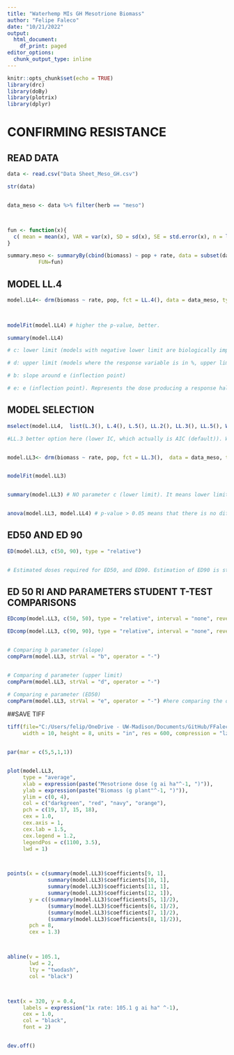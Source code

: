 ```yaml
---
title: "Waterhemp MIs GH Mesotrione Biomass"
author: "Felipe Faleco"
date: "10/21/2022"
output:
  html_document:
    df_print: paged
editor_options: 
  chunk_output_type: inline
---
```


```r

knitr::opts_chunk$set(echo = TRUE)
library(drc)
library(doBy)
library(plotrix)
library(dplyr)

```


# CONFIRMING RESISTANCE


## READ DATA

```r

data <- read.csv("Data Sheet_Meso_GH.csv")

str(data)


data_meso <- data %>% filter(herb == "meso")



fun <- function(x){
  c( mean = mean(x), VAR = var(x), SD = sd(x), SE = std.error(x), n = length(x))
}

summary.meso <- summaryBy(cbind(biomass) ~ pop + rate, data = subset(data_meso),
          FUN=fun)


```



## MODEL LL.4

```r

model.LL4<- drm(biomass ~ rate, pop, fct = LL.4(), data = data_meso, type = "continuous")


                
modelFit(model.LL4) # higher the p-value, better.

summary(model.LL4) 

# c: lower limit (models with negative lower limit are biologically impossible. E.g., negative biomass, negative % biomass reduction, or negative % control)

# d: upper limit (models where the response variable is in %, upper limit bigger than 100% are biologically impossible. E.g., % biomass reduction, % control)

# b: slope around e (inflection point)

# e: e (inflection point). Represents the dose producing a response halfway between the u and l parameters (ED50)

```



## MODEL SELECTION

```r

mselect(model.LL4,  list(L.3(), L.4(), L.5(), LL.2(), LL.3(), LL.5(), W1.3(), W1.4(), W2.4(), baro5()), linreg = T) 

#LL.3 better option here (lower IC, which actually is AIC (default)). W1.3 could also be used, but since it is a asymmetrical model, I would give preference to LL.3 In symmetrical models, the parameter e and relative ED50 are identical, that is, they both indicate the dose that reduces the response midway between the upper and lower limits. In asymmetrical models, however, the parameter e does not have the same meaning as in symmetrical models, even though it is still the location of the inflection point. For asymmetrical models, ED50 should be estimated as "absolute" and not relative.


model.LL3<- drm(biomass ~ rate, pop, fct = LL.3(),  data = data_meso, type = "continuous")


modelFit(model.LL3)


summary(model.LL3) # NO parameter c (lower limit). It means lower limit was set to zero.


anova(model.LL3, model.LL4) # p-value > 0.05 means that there is no difference between models. Therefore, we can use model LL.3

```



## ED50 AND ED 90

```r

ED(model.LL3, c(50, 90), type = "relative") 


# Estimated doses required for ED50, and ED90. Estimation of ED90 is statistically less accurate and often subject to high variance. Therefore, is better to use ED50.

```


## ED 50 RI AND PARAMETERS STUDENT T-TEST COMPARISONS

```r

EDcomp(model.LL3, c(50, 50), type = "relative", interval = "none", reverse = F)

EDcomp(model.LL3, c(90, 90), type = "relative", interval = "none", reverse = F)


# Comparing b parameter (slope)
compParm(model.LL3, strVal = "b", operator = "-")


# Comparing d parameter (upper limit)
compParm(model.LL3, strVal = "d", operator = "-")

# Comparing e parameter (ED50)
compParm(model.LL3, strVal = "e", operator = "-") #here comparing the difference, and not the ratio like in the EDcomp


```



##SAVE TIFF

```r

tiff(file="C:/Users/felip/OneDrive - UW-Madison/Documents/GitHub/FFaleco/PhD/PhD Projects/Waterhemp/Metabolism Inhibitors/GH/Mesotrione/GH_Meso Only_All Pops_DR biomass.tiff",
     width = 10, height = 8, units = "in", res = 600, compression = "lzw")


par(mar = c(5,5,1,1))


plot(model.LL3,
     type = "average",
     xlab = expression(paste("Mesotrione dose (g ai ha"^-1, ")")),
     ylab = expression(paste("Biomass (g plant"^-1, ")")),
     ylim = c(0, 4),
     col = c("darkgreen", "red", "navy", "orange"),
     pch = c(19, 17, 15, 18),
     cex = 1.0,
     cex.axis = 1,
     cex.lab = 1.5,
     cex.legend = 1.2,
     legendPos = c(1100, 3.5),
     lwd = 1)



points(x = c(summary(model.LL3)$coefficients[9, 1], 
             summary(model.LL3)$coefficients[10, 1],
             summary(model.LL3)$coefficients[11, 1],
             summary(model.LL3)$coefficients[12, 1]),
       y = c((summary(model.LL3)$coefficients[5, 1]/2), 
             (summary(model.LL3)$coefficients[6, 1]/2),
             (summary(model.LL3)$coefficients[7, 1]/2),
             (summary(model.LL3)$coefficients[8, 1]/2)),
       pch = 8,
       cex = 1.3)



abline(v = 105.1, 
       lwd = 2, 
       lty = "twodash",
       col = "black")



text(x = 320, y = 0.4, 
     labels = expression("1x rate: 105.1 g ai ha" ^-1),
     cex = 1.0,
     col = "black",
     font = 2)


dev.off()


```


